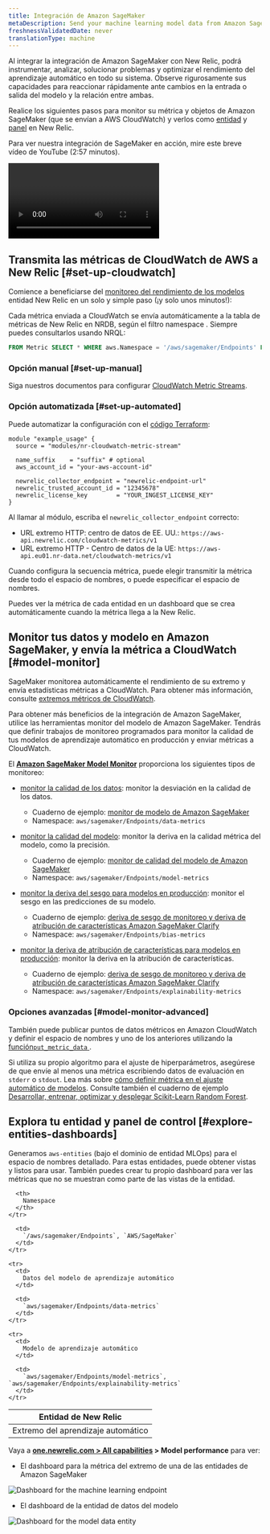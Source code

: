 ```yaml
---
title: Integración de Amazon SageMaker
metaDescription: Send your machine learning model data from Amazon SageMaker to New Relic to understand your model's performance.
freshnessValidatedDate: never
translationType: machine
---
```




Al integrar la integración de Amazon SageMaker con New Relic, podrá instrumentar, analizar, solucionar problemas y optimizar el rendimiento del aprendizaje automático en todo su sistema. Observe rigurosamente sus capacidades para reaccionar rápidamente ante cambios en la entrada o salida del modelo y la relación entre ambas.

Realice los siguientes pasos para monitor su métrica y objetos de Amazon SageMaker (que se envían a AWS CloudWatch) y verlos como [entidad](/docs/new-relic-one/use-new-relic-one/core-concepts/what-entity-new-relic/) y [panel](/docs/query-your-data/explore-query-data/dashboards/introduction-dashboards/) en New Relic.

Para ver nuestra integración de SageMaker en acción, mire este breve vídeo de YouTube (2:57 minutos).

<Video
  id="U3ttUZhiuJ0"
  type="youtube"
/>

## Transmita las métricas de CloudWatch de AWS a New Relic [#set-up-cloudwatch]

Comience a beneficiarse del [monitoreo del rendimiento de los modelos](/docs/alerts-applied-intelligence/mlops/get-started/intro-mlops/) entidad New Relic en un solo y simple paso (¡y solo unos minutos!):

<Callout variant="important">
  Cada métrica enviada a CloudWatch se envía automáticamente a la tabla de métricas de New Relic en NRDB, según el filtro namespace . Siempre puedes consultarlos usando NRQL:

  ```sql
  FROM Metric SELECT * WHERE aws.Namespace = '/aws/sagemaker/Endpoints' LIMIT MAX SINCE 1 WEEK AGO
  ```
</Callout>

### Opción manual [#set-up-manual]

Siga nuestros documentos para configurar [CloudWatch Metric Streams](/docs/integrations/amazon-integrations/aws-integrations-list/aws-metric-stream).

### Opción automatizada [#set-up-automated]

Puede automatizar la configuración con el [código Terraform](https://github.com/newrelic-experimental/terraform-cloudwatch-metric-streams):

```hcl
module "example_usage" {
  source = "modules/nr-cloudwatch-metric-stream"

  name_suffix    = "suffix" # optional
  aws_account_id = "your-aws-account-id"

  newrelic_collector_endpoint = "newrelic-endpoint-url"
  newrelic_trusted_account_id = "12345678"
  newrelic_license_key        = "YOUR_INGEST_LICENSE_KEY"
}
```

Al llamar al módulo, escriba el `newrelic_collector_endpoint` correcto:

* URL extremo HTTP&#x3A; centro de datos de EE. UU.: `https://aws-api.newrelic.com/cloudwatch-metrics/v1`
* URL extremo HTTP - Centro de datos de la UE: `https://aws-api.eu01.nr-data.net/cloudwatch-metrics/v1`

Cuando configura la secuencia métrica, puede elegir transmitir la métrica desde todo el espacio de nombres, o puede especificar el espacio de nombres.

<Callout variant="important">
  Puedes ver la métrica de cada entidad en un dashboard que se crea automáticamente cuando la métrica llega a la New Relic.
</Callout>

## Monitor tus datos y modelo en Amazon SageMaker, y envía la métrica a CloudWatch [#model-monitor]

SageMaker monitorea automáticamente el rendimiento de su extremo y envía estadísticas métricas a CloudWatch. Para obtener más información, consulte [extremos métricos de CloudWatch](https://docs.aws.amazon.com/sagemaker/latest/dg/monitoring-cloudwatch.html).

Para obtener más beneficios de la integración de Amazon SageMaker, utilice las herramientas monitor del modelo de Amazon SageMaker. Tendrás que definir trabajos de monitoreo programados para monitor la calidad de tus modelos de aprendizaje automático en producción y enviar métricas a CloudWatch.

El <DoNotTranslate>**[Amazon SageMaker Model Monitor](https://docs.aws.amazon.com/sagemaker/latest/dg/model-monitor.html)**</DoNotTranslate> proporciona los siguientes tipos de monitoreo:

* [monitor la calidad de los datos](https://docs.aws.amazon.com/sagemaker/latest/dg/model-monitor-data-quality.html): monitor la desviación en la calidad de los datos.

  * Cuaderno de ejemplo: [monitor de modelo de Amazon SageMaker](https://sagemaker-examples.readthedocs.io/en/latest/sagemaker_model_monitor/introduction/SageMaker-ModelMonitoring.html)
  * Namespace: `aws/sagemaker/Endpoints/data-metrics`

* [monitor la calidad del modelo](https://docs.aws.amazon.com/sagemaker/latest/dg/model-monitor-model-quality.html): monitor la deriva en la calidad métrica del modelo, como la precisión.

  * Cuaderno de ejemplo: [monitor de calidad del modelo de Amazon SageMaker](https://sagemaker-examples.readthedocs.io/en/latest/sagemaker_model_monitor/model_quality/model_quality_churn_sdk.html)
  * Namespace: `aws/sagemaker/Endpoints/model-metrics`

* [monitor la deriva del sesgo para modelos en producción](https://docs.aws.amazon.com/sagemaker/latest/dg/clarify-model-monitor-bias-drift.html): monitor el sesgo en las predicciones de su modelo.

  * Cuaderno de ejemplo: [deriva de sesgo de monitoreo y deriva de atribución de características Amazon SageMaker Clarify](https://sagemaker-examples.readthedocs.io/en/latest/sagemaker_model_monitor/fairness_and_explainability/SageMaker-Model-Monitor-Fairness-and-Explainability.html)
  * Namespace: `aws/sagemaker/Endpoints/bias-metrics`

* [monitor la deriva de atribución de características para modelos en producción](https://docs.aws.amazon.com/sagemaker/latest/dg/clarify-model-monitor-feature-attribution-drift.html): monitor la deriva en la atribución de características.

  * Cuaderno de ejemplo: [deriva de sesgo de monitoreo y deriva de atribución de características Amazon SageMaker Clarify](https://sagemaker-examples.readthedocs.io/en/latest/sagemaker_model_monitor/fairness_and_explainability/SageMaker-Model-Monitor-Fairness-and-Explainability.html)
  * Namespace: `aws/sagemaker/Endpoints/explainability-metrics`

<InstallFeedback/>

### Opciones avanzadas [#model-monitor-advanced]

También puede publicar puntos de datos métricos en Amazon CloudWatch y definir el espacio de nombres y uno de los anteriores utilizando la [función`put_metric_data` ](https://boto3.amazonaws.com/v1/documentation/api/latest/reference/services/cloudwatch.html#CloudWatch.Client.put_metric_data).

Si utiliza su propio algoritmo para el ajuste de hiperparámetros, asegúrese de que envíe al menos una métrica escribiendo datos de evaluación en `stderr` o `stdout`. Lea más sobre [cómo definir métrica en el ajuste automático de modelos](https://docs.aws.amazon.com/sagemaker/latest/dg/automatic-model-tuning-define-metrics.html). Consulte también el cuaderno de ejemplo [Desarrollar, entrenar, optimizar y desplegar Scikit-Learn Random Forest](https://github.com/aws/amazon-sagemaker-examples/blob/master/sagemaker-python-sdk/scikit_learn_randomforest/Sklearn_on_SageMaker_end2end.ipynb).

## Explora tu entidad y panel de control [#explore-entities-dashboards]

Generamos `aws-entities` (bajo el dominio de entidad MLOps) para el espacio de nombres detallado. Para estas entidades, puede obtener vistas y <InlinePopover type="dashboards"/>listos para usar. También puedes crear tu propio dashboard para ver las métricas que no se muestran como parte de las vistas de la entidad.

<table>
  <thead>
    <tr>
      <th style={{ width: "350px" }}>
        Entidad de New Relic
      </th>

      <th>
        Namespace
      </th>
    </tr>
  </thead>

  <tbody>
    <tr>
      <td>
        Extremo del aprendizaje automático
      </td>

      <td>
        `/aws/sagemaker/Endpoints`, `AWS/SageMaker`
      </td>
    </tr>

    <tr>
      <td>
        Datos del modelo de aprendizaje automático
      </td>

      <td>
        `aws/sagemaker/Endpoints/data-metrics`
      </td>
    </tr>

    <tr>
      <td>
        Modelo de aprendizaje automático
      </td>

      <td>
        `aws/sagemaker/Endpoints/model-metrics`, `aws/sagemaker/Endpoints/explainability-metrics`
      </td>
    </tr>
  </tbody>
</table>

Vaya a <DoNotTranslate>**[one.newrelic.com > All capabilities](https://one.newrelic.com/all-capabilities) > Model performance**</DoNotTranslate> para ver:

* El dashboard para la métrica del extremo de una de las entidades de Amazon SageMaker

<img
  title="Dashboard for the for the machine learning endpoint"
  alt="Dashboard for the machine learning endpoint"
  src={modelperformancemonitoringAmazonSagemakerDashboard}
/>

* El dashboard de la entidad de datos del modelo

<img
  title="Dashboard for the model data entity.png"
  alt="Dashboard for the model data entity"
  src={modelperformancemonitoringAmazonSagemakerModelDataEntity}
/>